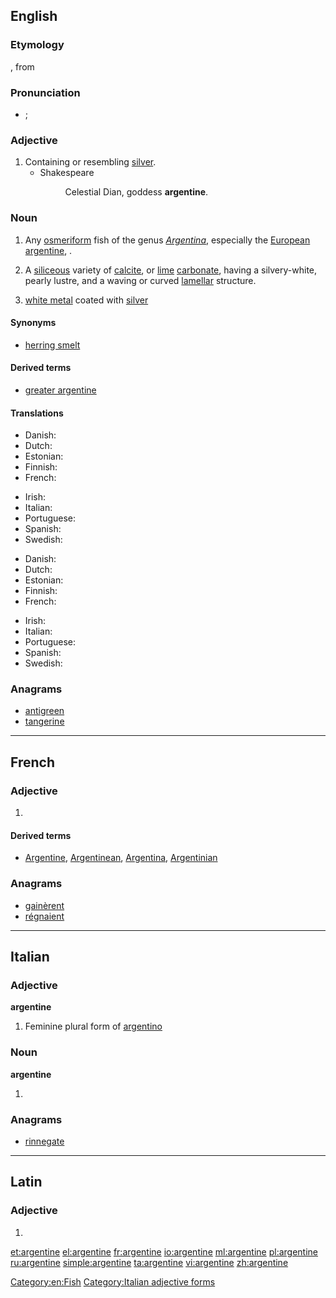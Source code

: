 {{also|Argentine}}
==English==

===Etymology===
{{etyl|fro|en}} {{term|argentin||silvery|lang=fro}}, from {{etyl|la|en}} {{term|argentum||silver|lang=la}}

===Pronunciation===
* {{a|UK|US}} {{IPA|/ˈɑː(ɹ).dʒənˌtiːn/|/ˈɑː(ɹ).dʒənˌtaɪn/}}; {{X-SAMPA|/"A:(r\).dZ@n%ti:n/|/"A:(r\).dZ@n%taIn/}}

===Adjective===
{{en-adj}}

# Containing or resembling [[silver]].
#* Shakespeare
#*: Celestial Dian, goddess '''argentine'''.

===Noun===
{{en-noun}}
{{wikipedia|Herring smelt}}

# Any [[osmeriform]] fish of the genus ''[[Argentina]]'', especially the [[European argentine]], {{taxlink|Argentina sphyraena|species}}.
# {{context|mineral|lang=en}} A [[siliceous]] variety of [[calcite]], or [[lime]] [[carbonate]], having a silvery-white, pearly lustre, and a waving or curved [[lamellar]] structure.
# [[white metal]] coated with [[silver]]
#: {{rfquotek|Simmonds}}

====Synonyms====
* [[herring smelt]]

====Derived terms====
* [[greater argentine]]

====Translations====
{{trans-top|fish of the genus ''Argentina''}}
* Danish: {{t-|da|guldlaks|c}}
* Dutch: {{t-|nl|zilvervis}}
* Estonian: {{t-|et|hõbekala}}
* Finnish: {{t-|fi|hopeakuore}}
* French: {{t+|fr|argentine|m}}
{{trans-mid}}
* Irish: {{t-|ga|airgintín}}
* Italian: {{t-|it|argentina|f}}
* Portuguese: {{t+|pt|argentina|f}}
* Spanish: {{t-|es|argentina|f}}
* Swedish: {{t-|sv|guldlaxfisk|c}}
{{trans-bottom}}

{{trans-top|''Argentina sphyraena''}}
* Danish: {{t-|da|strømsild|c}}
* Dutch: {{t-|nl|zilversmelt}}
* Estonian: {{t-|et|hõbekala}}
* Finnish: {{t-|fi|hopeakuore}}
* French: {{t+|fr|petite argentine|m}}
{{trans-mid}}
* Irish: {{t-|ga|airgintín}}
* Italian: {{t-|it|argentina|f}}
* Portuguese: {{t+|pt|argentina|f}}
* Spanish: {{t-|es|pez plata|f}}
* Swedish: {{t-|sv|silverfisk|c}}
{{trans-bottom}}

===Anagrams===
* [[antigreen#English|antigreen]]
* [[tangerine#English|tangerine]]

[[Category:en:Fish]]

----

==French==

===Adjective===
{{fr-adj-form}}

# {{feminine of|argentin|lang=fr}}

====Derived terms====
* [[Argentine]], [[Argentinean]], [[Argentina]], [[Argentinian]]

===Anagrams===
* [[gainèrent#French|gainèrent]]
* [[régnaient#French|régnaient]]

----

==Italian==

===Adjective===
'''argentine''' {{f}}

# Feminine plural form of [[argentino]]

===Noun===
'''argentine''' {{f}}

# {{plural of|argentina|lang=it}}

===Anagrams===
* [[rinnegate#Italian|rinnegate]]

[[Category:Italian adjective forms]]

----

==Latin==

===Adjective===
{{la-adj-form|argentine}}

# {{inflection of|argentinus||voc|m|s|lang=la}}

[[et:argentine]]
[[el:argentine]]
[[fr:argentine]]
[[io:argentine]]
[[ml:argentine]]
[[pl:argentine]]
[[ru:argentine]]
[[simple:argentine]]
[[ta:argentine]]
[[vi:argentine]]
[[zh:argentine]]